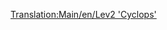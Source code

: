 [[Translation:Main/en/Lev2 'Cyclops']]{{Template:Train/Fr
|Nom='Cyclops' niveau 2
|Image=[[File:en/Lev2cyclops.png]]
|Coût=86 718£ (173 436$)
|Vitesse=450 km/h (281 mph)
|Poids=120 t
|Puissance=12000 cv (8948 kW)
|Entretien=3 557£ (7 114$)
|Conception=2028
|Vie=20
|Capacité=N/A
|Description=
|Réalité=Pas d'équivalent dans la réalité pour ce train. Peut-être dans quelques années, quand le MagLev sera une vraie technologie, trouverez-vous une locomotive MagLev de seconde génération ici.
}}
